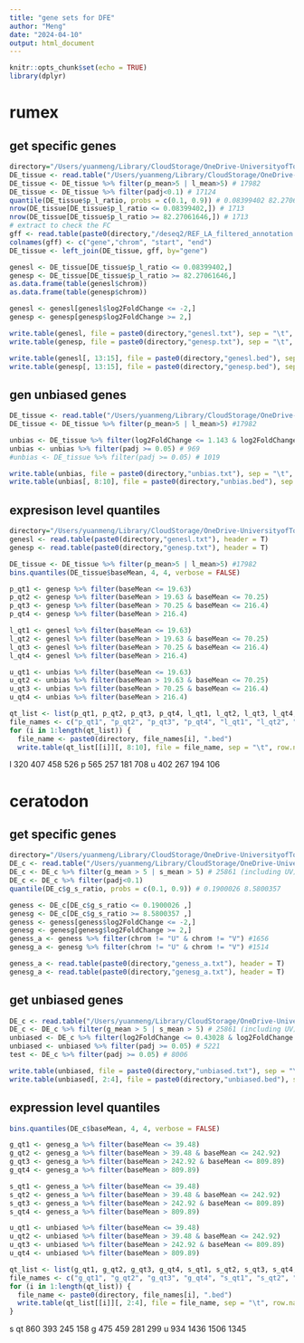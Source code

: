 ```yaml
---
title: "gene sets for DFE"
author: "Meng"
date: "2024-04-10"
output: html_document
---
```


```r
knitr::opts_chunk$set(echo = TRUE)
library(dplyr)
```

# rumex
## get specific genes
```r
directory="/Users/yuanmeng/Library/CloudStorage/OneDrive-UniversityofToronto/Manuscripts/rumex_haploid_sel/deseq2/"
DE_tissue <- read.table("/Users/yuanmeng/Library/CloudStorage/OneDrive-UniversityofToronto/Manuscripts/rumex_haploid_sel/deseq2/result_tissue_full.txt", header=T)
DE_tissue <- DE_tissue %>% filter(p_mean>5 | l_mean>5) # 17982
DE_tissue <- DE_tissue %>% filter(padj<0.1) # 17124
quantile(DE_tissue$p_l_ratio, probs = c(0.1, 0.9)) # 0.08399402 82.27061646
nrow(DE_tissue[DE_tissue$p_l_ratio <= 0.08399402,]) # 1713
nrow(DE_tissue[DE_tissue$p_l_ratio >= 82.27061646,]) # 1713
# extract to check the FC
gff <- read.table(paste0(directory,"/deseq2/REF_LA_filtered_annotation.genes.gff"))
colnames(gff) <- c("gene","chrom", "start", "end")
DE_tissue <- left_join(DE_tissue, gff, by="gene")

genesl <- DE_tissue[DE_tissue$p_l_ratio <= 0.08399402,]
genesp <- DE_tissue[DE_tissue$p_l_ratio >= 82.27061646,] 
as.data.frame(table(genesl$chrom))
as.data.frame(table(genesp$chrom))

genesl <- genesl[genesl$log2FoldChange <= -2,]
genesp <- genesp[genesp$log2FoldChange >= 2,]

write.table(genesl, file = paste0(directory,"genesl.txt"), sep = "\t", row.names = FALSE, quote = FALSE)
write.table(genesp, file = paste0(directory,"genesp.txt"), sep = "\t", row.names = FALSE, quote = FALSE)

write.table(genesl[, 13:15], file = paste0(directory,"genesl.bed"), sep = "\t", row.names = FALSE, col.names = FALSE, quote = FALSE)
write.table(genesp[, 13:15], file = paste0(directory,"genesp.bed"), sep = "\t", row.names = FALSE, col.names = FALSE, quote = FALSE)
```


## gen unbiased genes
```r
DE_tissue <- read.table("/Users/yuanmeng/Library/CloudStorage/OneDrive-UniversityofToronto/Manuscripts/rumex_haploid_sel/deseq2/result_tissue_full.txt", header=T)
DE_tissue <- DE_tissue %>% filter(p_mean>5 | l_mean>5) #17982

unbias <- DE_tissue %>% filter(log2FoldChange <= 1.143 & log2FoldChange > -1.255) # 4496
unbias <- unbias %>% filter(padj >= 0.05) # 969
#unbias <- DE_tissue %>% filter(padj >= 0.05) # 1019

write.table(unbias, file = paste0(directory,"unbias.txt"), sep = "\t", row.names = FALSE, quote = FALSE)
write.table(unbias[, 8:10], file = paste0(directory,"unbias.bed"), sep = "\t", row.names = FALSE, col.names = FALSE, quote = FALSE)
```


## expresison level quantiles
```r
directory="/Users/yuanmeng/Library/CloudStorage/OneDrive-UniversityofToronto/Manuscripts/rumex_haploid_sel/deseq2/"
genesl <- read.table(paste0(directory,"genesl.txt"), header = T)
genesp <- read.table(paste0(directory,"genesp.txt"), header = T)

DE_tissue <- DE_tissue %>% filter(p_mean>5 | l_mean>5) #17982
bins.quantiles(DE_tissue$baseMean, 4, 4, verbose = FALSE)

p_qt1 <- genesp %>% filter(baseMean <= 19.63)
p_qt2 <- genesp %>% filter(baseMean > 19.63 & baseMean <= 70.25)
p_qt3 <- genesp %>% filter(baseMean > 70.25 & baseMean <= 216.4)
p_qt4 <- genesp %>% filter(baseMean > 216.4)

l_qt1 <- genesl %>% filter(baseMean <= 19.63)
l_qt2 <- genesl %>% filter(baseMean > 19.63 & baseMean <= 70.25)
l_qt3 <- genesl %>% filter(baseMean > 70.25 & baseMean <= 216.4)
l_qt4 <- genesl %>% filter(baseMean > 216.4)

u_qt1 <- unbias %>% filter(baseMean <= 19.63)
u_qt2 <- unbias %>% filter(baseMean > 19.63 & baseMean <= 70.25)
u_qt3 <- unbias %>% filter(baseMean > 70.25 & baseMean <= 216.4)
u_qt4 <- unbias %>% filter(baseMean > 216.4)

qt_list <- list(p_qt1, p_qt2, p_qt3, p_qt4, l_qt1, l_qt2, l_qt3, l_qt4, u_qt1, u_qt2, u_qt3, u_qt4)
file_names <- c("p_qt1", "p_qt2", "p_qt3", "p_qt4", "l_qt1", "l_qt2", "l_qt3", "l_qt4", "u_qt1", "u_qt2", "u_qt3", "u_qt4")
for (i in 1:length(qt_list)) {
  file_name <- paste0(directory, file_names[i], ".bed")
  write.table(qt_list[[i]][, 8:10], file = file_name, sep = "\t", row.names = FALSE, col.names = FALSE, quote = FALSE)}
```
l
320 407 458 526
p
565 257 181 708
u
402 267 194 106

# ceratodon
## get specific genes
```r
directory="/Users/yuanmeng/Library/CloudStorage/OneDrive-UniversityofToronto/Manuscripts/ceratodon_haploid_sel/deseq2/"
DE_c <- read.table("/Users/yuanmeng/Library/CloudStorage/OneDrive-UniversityofToronto/Manuscripts/ceratodon_haploid_sel/deseq2/DE_results_all.txt", header =T) # 30107
DE_c <- DE_c %>% filter(g_mean > 5 | s_mean > 5) # 25861 (including UV)
DE_c <- DE_c %>% filter(padj<0.1)
quantile(DE_c$g_s_ratio, probs = c(0.1, 0.9)) # 0.1900026 8.5800357  

geness <- DE_c[DE_c$g_s_ratio <= 0.1900026 ,]
genesg <- DE_c[DE_c$g_s_ratio >= 8.5800357 ,] 
geness <- geness[geness$log2FoldChange <= -2,] 
genesg <- genesg[genesg$log2FoldChange >= 2,] 
geness_a <- geness %>% filter(chrom != "U" & chrom != "V") #1656
genesg_a <- genesg %>% filter(chrom != "U" & chrom != "V") #1514

geness_a <- read.table(paste0(directory,"geness_a.txt"), header = T)
genesg_a <- read.table(paste0(directory,"genesg_a.txt"), header = T)
```

## get unbiased genes
```r
DE_c <- read.table("/Users/yuanmeng/Library/CloudStorage/OneDrive-UniversityofToronto/Manuscripts/ceratodon_haploid_sel/deseq2/DE_results_all.txt", header =T) # 30107
DE_c <- DE_c %>% filter(g_mean > 5 | s_mean > 5) # 25861 (including UV)
unbiased <- DE_c %>% filter(log2FoldChange <= 0.43028 & log2FoldChange > -0.3853 ) # 6466
unbiased <- unbiased %>% filter(padj >= 0.05) # 5221
test <- DE_c %>% filter(padj >= 0.05) # 8006

write.table(unbiased, file = paste0(directory,"unbiased.txt"), sep = "\t", row.names = FALSE, quote = FALSE)
write.table(unbiased[, 2:4], file = paste0(directory,"unbiased.bed"), sep = "\t", row.names = FALSE, col.names = FALSE, quote = FALSE)
```


## expression level quantiles
```r
bins.quantiles(DE_c$baseMean, 4, 4, verbose = FALSE)

g_qt1 <- genesg_a %>% filter(baseMean <= 39.48)
g_qt2 <- genesg_a %>% filter(baseMean > 39.48 & baseMean <= 242.92)
g_qt3 <- genesg_a %>% filter(baseMean > 242.92 & baseMean <= 809.89)
g_qt4 <- genesg_a %>% filter(baseMean > 809.89)

s_qt1 <- geness_a %>% filter(baseMean <= 39.48)
s_qt2 <- geness_a %>% filter(baseMean > 39.48 & baseMean <= 242.92)
s_qt3 <- geness_a %>% filter(baseMean > 242.92 & baseMean <= 809.89)
s_qt4 <- geness_a %>% filter(baseMean > 809.89)

u_qt1 <- unbiased %>% filter(baseMean <= 39.48)
u_qt2 <- unbiased %>% filter(baseMean > 39.48 & baseMean <= 242.92)
u_qt3 <- unbiased %>% filter(baseMean > 242.92 & baseMean <= 809.89)
u_qt4 <- unbiased %>% filter(baseMean > 809.89)

qt_list <- list(g_qt1, g_qt2, g_qt3, g_qt4, s_qt1, s_qt2, s_qt3, s_qt4, u_qt1, u_qt2, u_qt3, u_qt4)
file_names <- c("g_qt1", "g_qt2", "g_qt3", "g_qt4", "s_qt1", "s_qt2", "s_qt3", "s_qt4", "u_qt1", "u_qt2", "u_qt3", "u_qt4")
for (i in 1:length(qt_list)) {
  file_name <- paste0(directory, file_names[i], ".bed")
  write.table(qt_list[[i]][, 2:4], file = file_name, sep = "\t", row.names = FALSE, col.names = FALSE, quote = FALSE)
}
```

s qt
860 393 245 158
g
475 459 281 299
u
934 1436 1506 1345

